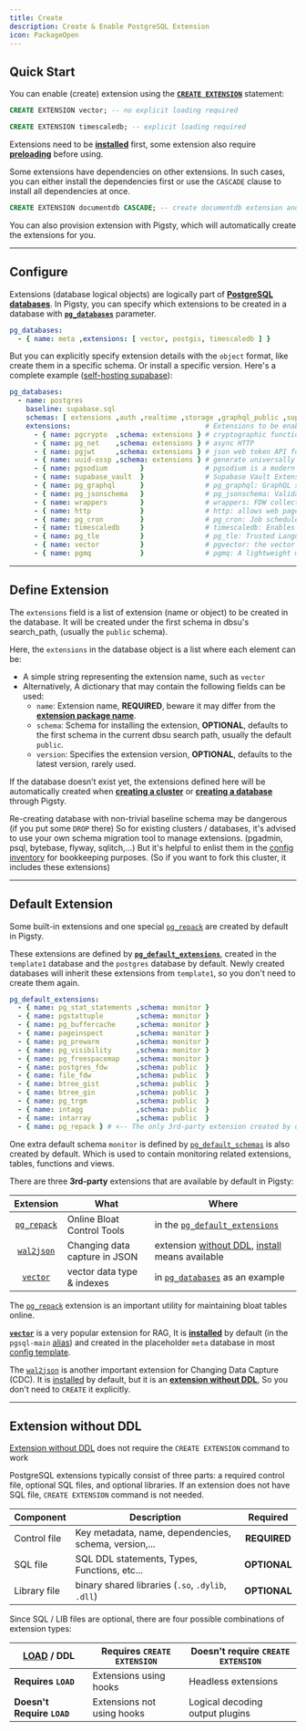 ```yaml
---
title: Create
description: Create & Enable PostgreSQL Extension
icon: PackageOpen
---
```



## Quick Start

You can enable (create) extension using the [**`CREATE EXTENSION`**](https://www.postgresql.org/docs/current/sql-createextension.html) statement:

```sql tab="vector"
CREATE EXTENSION vector; -- no explicit loading required
```
```sql tab="timescaledb"
CREATE EXTENSION timescaledb; -- explicit loading required
```

Extensions need to be [**installed**](/ext/usage/install) first, some extension also require [**preloading**](/ext/usage/config) before using.

Some extensions have dependencies on other extensions.
In such cases, you can either install the dependencies first
or use the `CASCADE` clause to install all dependencies at once.

```sql
CREATE EXTENSION documentdb CASCADE; -- create documentdb extension and all its dependencies
```

You can also provision extension with Pigsty, which will automatically create the extensions for you.


------

## Configure

Extensions (database logical objects) are logically part of [**PostgreSQL databases**](/docs/pgsql/db).
In Pigsty, you can specify which extensions to be created in a database with [**`pg_databases`**](/docs/pgsql/param#pg_databases) parameter.

```yaml
pg_databases:
  - { name: meta ,extensions: [ vector, postgis, timescaledb ] }
```

But you can explicitly specify extension details with the `object` format, like create them in a specific schema.
Or install a specific version. Here's a complete example ([self-hosting supabase](/docs/app/supabase)):

```yaml
pg_databases:
  - name: postgres
    baseline: supabase.sql
    schemas: [ extensions ,auth ,realtime ,storage ,graphql_public ,supabase_functions ,_analytics ,_realtime ]
    extensions:                                 # Extensions to be enabled in the postgres database
      - { name: pgcrypto  ,schema: extensions } # cryptographic functions
      - { name: pg_net    ,schema: extensions } # async HTTP
      - { name: pgjwt     ,schema: extensions } # json web token API for postgres
      - { name: uuid-ossp ,schema: extensions } # generate universally unique identifiers (UUIDs)
      - { name: pgsodium        }               # pgsodium is a modern cryptography library for Postgres.
      - { name: supabase_vault  }               # Supabase Vault Extension
      - { name: pg_graphql      }               # pg_graphql: GraphQL support
      - { name: pg_jsonschema   }               # pg_jsonschema: Validate json schema
      - { name: wrappers        }               # wrappers: FDW collections
      - { name: http            }               # http: allows web page retrieval inside the database.
      - { name: pg_cron         }               # pg_cron: Job scheduler for PostgreSQL
      - { name: timescaledb     }               # timescaledb: Enables scalable inserts and complex queries for time-series data
      - { name: pg_tle          }               # pg_tle: Trusted Language Extensions for PostgreSQL
      - { name: vector          }               # pgvector: the vector similarity search
      - { name: pgmq            }               # pgmq: A lightweight message queue like AWS SQS and RSMQ
```

--------

## Define Extension

The `extensions` field is a list of extension (name or object) to be created in the database.
It will be created under the first schema in dbsu's search_path, (usually the `public` schema).

Here, the `extensions` in the database object is a list where each element can be:

- A simple string representing the extension name, such as `vector`
- Alternatively, A dictionary that may contain the following fields can be used:
  - `name`: Extension name, **REQUIRED**, beware it may differ from the [**extension package name**](/ext/usage/pkg).
  - `schema`: Schema for installing the extension, **OPTIONAL**, defaults to the first schema in the current dbsu search path, usually the default `public`.
  - `version`: Specifies the extension version, **OPTIONAL**, defaults to the latest version, rarely used.

If the database doesn’t exist yet, the extensions defined here will be automatically created when [**creating a cluster**](/docs/pgsql/admin#create-cluster) or [**creating a database**](/docs/pgsql/admin#create-database) through Pigsty.

Re-creating database with non-trivial baseline schema may be dangerous (if you put some `DROP` there)
So for existing clusters / databases, it's advised to use your own schema migration tool to manage extensions. (pgadmin, psql, bytebase, flyway, sqlitch,...)
But it's helpful to enlist them in the [config inventory](/docs/config/inventory) for bookkeeping purposes. (So if you want to fork this cluster, it includes these extensions)



------

## Default Extension

Some built-in extensions and one special [`pg_repack`](/e/pg_repack) are created by default in Pigsty.

These extensions are defined by [**`pg_default_extensions`**](/docs/pgsql/param#pg_default_extensions), created in the `template1` database and the `postgres` database by default.
Newly created databases will inherit these extensions from `template1`, so you don't need to create them again.

```yaml
pg_default_extensions:
  - { name: pg_stat_statements ,schema: monitor }
  - { name: pgstattuple        ,schema: monitor }
  - { name: pg_buffercache     ,schema: monitor }
  - { name: pageinspect        ,schema: monitor }
  - { name: pg_prewarm         ,schema: monitor }
  - { name: pg_visibility      ,schema: monitor }
  - { name: pg_freespacemap    ,schema: monitor }
  - { name: postgres_fdw       ,schema: public  }
  - { name: file_fdw           ,schema: public  }
  - { name: btree_gist         ,schema: public  }
  - { name: btree_gin          ,schema: public  }
  - { name: pg_trgm            ,schema: public  }
  - { name: intagg             ,schema: public  }
  - { name: intarray           ,schema: public  }
  - { name: pg_repack } # <-- The only 3rd-party extension created by default
```

One extra default schema `monitor` is defined by [`pg_default_schemas`](/docs/pgsql/param#pg_default_schemas) is also created by default.
Which is used to contain monitoring related extensions, tables, functions and views.

There are three **3rd-party** extensions that are available by default in Pigsty:

|           Extension           | What                          | Where                                                                                                   |
|:-----------------------------:|-------------------------------|---------------------------------------------------------------------------------------------------------|
| [`pg_repack`](/e/pg_repack) | Online Bloat Control  Tools   | in the [`pg_default_extensions`](/docs/pgsql/param#pg_default_extensions)                               |
|  [`wal2json`](/e/wal2json)  | Changing data capture in JSON | extension [without DDL](/ext/list/attr#without-ddl), [install](/ext/usage/install) means available |
|    [`vector`](/e/vector)    | vector data type & indexes    | in [`pg_databases`](/docs/pgsql/param#pg_databases)  as an example                                      |

The [`pg_repack`](/e/pg_repack) extension is an important utility for maintaining bloat tables online.

[**`vector`**](/e/vector) is a very popular extension for RAG,
It is [**installed**](/ext/usage/install) by default (in the `pgsql-main` [alias](/ext/usage/pkg)) and created in the placeholder `meta` database in most [config template](/docs/config/template).

The [`wal2json`](/e/wal2json) is another important extension for Changing Data Capture (CDC). It is [installed](/ext/usage/install) by default, but it is an [**extension without DDL**](#extension-without-ddl),
So you don't need to `CREATE` it explicitly.


------

## Extension without DDL

[Extension without DDL](/ext/list/attr#without-ddl) does not require the `CREATE EXTENSION` command to work

PostgreSQL extensions typically consist of three parts: a required control file, optional SQL files, and optional libraries.
If an extension does not have SQL file, `CREATE EXTENSION` command is not needed.

| Component    | Description                                           | Required     |
|--------------|-------------------------------------------------------|:------------:|
| Control file | Key metadata, name, dependencies, schema, version,... | **REQUIRED** |
| SQL file     | SQL DDL statements, Types, Functions, etc...          | **OPTIONAL** |
| Library file | binary shared libraries (`.so`, `.dylib`, `.dll`)     | **OPTIONAL** |

Since SQL / LIB files are optional, there are four possible combinations of extension types:

| **[LOAD](/ext/usage/config) / DDL** | Requires `CREATE EXTENSION` | Doesn't require `CREATE EXTENSION` |
|------------------------------------------|-----------------------------|------------------------------------|
| **Requires `LOAD`**                      | Extensions using hooks      | Headless extensions                |
| **Doesn't Require `LOAD`**               | Extensions not using hooks  | Logical decoding output plugins    |

